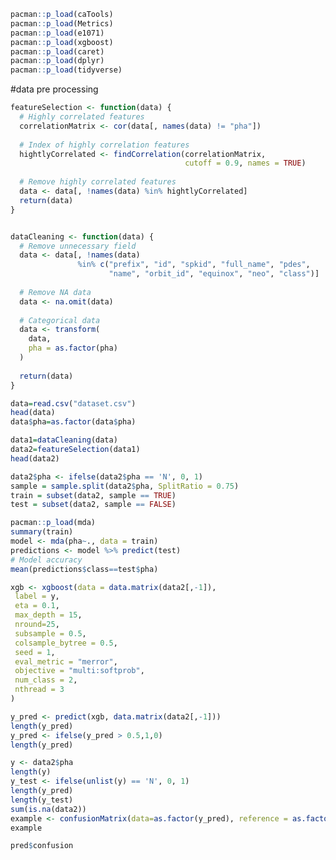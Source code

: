 ```r
pacman::p_load(caTools)
pacman::p_load(Metrics)
pacman::p_load(e1071)
pacman::p_load(xgboost)
pacman::p_load(caret)
pacman::p_load(dplyr)
pacman::p_load(tidyverse)
```

#data pre processing
```r
featureSelection <- function(data) {
  # Highly correlated features
  correlationMatrix <- cor(data[, names(data) != "pha"])
  
  # Index of highly correlation features
  hightlyCorrelated <- findCorrelation(correlationMatrix,
                                       cutoff = 0.9, names = TRUE)
  
  # Remove highly correlated features
  data <- data[, !names(data) %in% hightlyCorrelated]
  return(data)
}


dataCleaning <- function(data) {
  # Remove unnecessary field
  data <- data[, !names(data)
               %in% c("prefix", "id", "spkid", "full_name", "pdes",
                      "name", "orbit_id", "equinox", "neo", "class")]
  
  # Remove NA data
  data <- na.omit(data)
  
  # Categorical data
  data <- transform(
    data,
    pha = as.factor(pha)
  )
  
  return(data)
}
```

```r
data=read.csv("dataset.csv")
head(data)
data$pha=as.factor(data$pha)
```

```r
data1=dataCleaning(data)
data2=featureSelection(data1)
head(data2)
```

```r
data2$pha <- ifelse(data2$pha == 'N', 0, 1)
sample = sample.split(data2$pha, SplitRatio = 0.75)
train = subset(data2, sample == TRUE)
test = subset(data2, sample == FALSE)
```

```r
pacman::p_load(mda)
summary(train)
model <- mda(pha~., data = train)
predictions <- model %>% predict(test)
# Model accuracy
mean(predictions$class==test$pha)
```


```r

xgb <- xgboost(data = data.matrix(data2[,-1]), 
 label = y, 
 eta = 0.1,
 max_depth = 15, 
 nround=25, 
 subsample = 0.5,
 colsample_bytree = 0.5,
 seed = 1,
 eval_metric = "merror",
 objective = "multi:softprob",
 num_class = 2,
 nthread = 3
)
```

```r
y_pred <- predict(xgb, data.matrix(data2[,-1]))
length(y_pred)
y_pred <- ifelse(y_pred > 0.5,1,0)
length(y_pred)
```
```r
y <- data2$pha
length(y)
y_test <- ifelse(unlist(y) == 'N', 0, 1)
length(y_pred)
length(y_test)
sum(is.na(data2))
example <- confusionMatrix(data=as.factor(y_pred), reference = as.factor(y_test))
example
```

```r
pred$confusion
```

